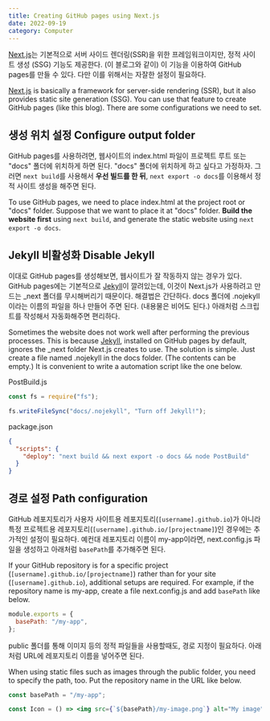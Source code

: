 ```yaml
---
title: Creating GitHub pages using Next.js
date: 2022-09-19
category: Computer
---
```


[Next.js](https://nextjs.org/)는 기본적으로 서버 사이드 렌더링(SSR)을 위한 프레임워크이지만,
정적 사이트 생성 (SSG) 기능도 제공한다.
(이 블로그와 같이) 이 기능을 이용하여 GitHub pages를 만들 수 있다.
다만 이를 위해서는 자잘한 설정이 필요하다.

[Next.js](https://nextjs.org/) is basically a framework for server-side rendering (SSR),
but it also provides static site generation (SSG).
You can use that feature to create GitHub pages (like this blog).
There are some configurations we need to set.

## 생성 위치 설정 Configure output folder

GitHub pages를 사용하려면, 웹사이트의 index.html 파일이 프로젝트 루트 또는 "docs" 폴더에 위치하게 하면 된다.
"docs" 폴더에 위치하게 하고 싶다고 가정하자.
그러면 `next build`를 사용해서 **우선 빌드를 한 뒤**, `next export -o docs`를 이용해서 정적 사이트 생성을 해주면 된다.

To use GitHub pages, we need to place index.html at the project root or "docs" folder.
Suppose that we want to place it at "docs" folder.
**Build the website first** using `next build`, and generate the static website using `next export -o docs`.

## Jekyll 비활성화 Disable Jekyll

이대로 GitHub pages를 생성해보면, 웹사이트가 잘 작동하지 않는 경우가 있다.
GitHub pages에는 기본적으로 [Jekyll](https://jekyllrb.com/)이 깔려있는데, 이것이 Next.js가 사용하려고 만드는 \_next 폴더를 무시해버리기 때문이다.
해결법은 간단하다. docs 폴더에 .nojekyll이라는 이름의 파일을 하나 만들어 주면 된다. (내용물은 비어도 된다.)
아래처럼 스크립트를 작성해서 자동화해주면 편리하다.

Sometimes the website does not work well after performing the previous processes.
This is because [Jekyll](https://jekyllrb.com/), installed on GitHub pages by default, ignores the \_next folder Next.js creates to use.
The solution is simple. Just create a file named .nojekyll in the docs folder. (The contents can be empty.)
It is convenient to write a automation script like the one below.

PostBuild.js

```javascript
const fs = require("fs");

fs.writeFileSync("docs/.nojekyll", "Turn off Jekyll!");
```

package.json

```json
{
  "scripts": {
    "deploy": "next build && next export -o docs && node PostBuild"
  }
}
```

## 경로 설정 Path configuration

GitHub 레포지토리가 사용자 사이트용 레포지토리(`[username].github.io`)가 아니라 특정 프로젝트용 레포지토리(`[username].github.io/[projectname]`)인 경우에는 추가적인 설정이 필요하다.
예컨대 레포지토리 이름이 my-app이라면, next.config.js 파일을 생성하고 아래처럼 `basePath`를 추가해주면 된다.

If your GitHub repository is for a specific project (`[username].github.io/[projectname]`) rather than for your site (`[username].github.io`), additional setups are required.
For example, if the repository name is my-app, create a file next.config.js and add `basePath` like below.

```javascript
module.exports = {
  basePath: "/my-app",
};
```

public 폴더를 통해 이미지 등의 정적 파일들을 사용할때도, 경로 지정이 필요하다.
아래처럼 URL에 레포지토리 이름을 넣어주면 된다.

When using static files such as images through the public folder, you need to specify the path, too.
Put the repository name in the URL like below.

```jsx
const basePath = "/my-app";

const Icon = () => <img src={`${basePath}/my-image.png`} alt="My image">;
```
